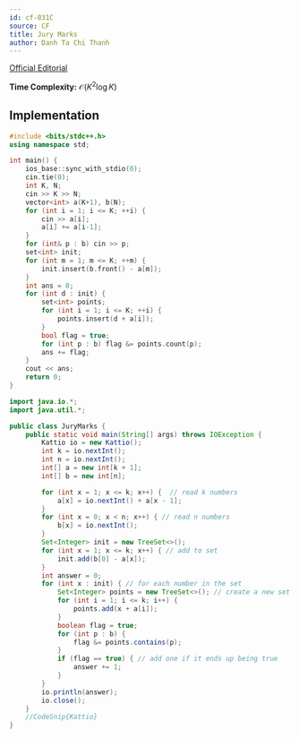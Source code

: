 ```yaml
---
id: cf-831C
source: CF
title: Jury Marks
author: Danh Ta Chi Thanh
---
```


[Official Editorial](https://codeforces.com/blog/entry/53302)

**Time Complexity:** $\mathcal{O}(K^2 \log K)$

<LanguageSection>

<CPPSection>

## Implementation

```cpp
#include <bits/stdc++.h>
using namespace std;

int main() {
	ios_base::sync_with_stdio(0);
	cin.tie(0);
	int K, N;
	cin >> K >> N;
	vector<int> a(K+1), b(N);
	for (int i = 1; i <= K; ++i) {
		cin >> a[i];
		a[i] += a[i-1];
	}
	for (int& p : b) cin >> p;
	set<int> init;
	for (int m = 1; m <= K; ++m) {
		init.insert(b.front() - a[m]);
	}
	int ans = 0;
	for (int d : init) {
		set<int> points;
		for (int i = 1; i <= K; ++i) {
			points.insert(d + a[i]);
		}
		bool flag = true;
		for (int p : b) flag &= points.count(p);
		ans += flag;
	}
	cout << ans;
	return 0;
}
```

</CPPSection>
	
<JavaSection>
	
```java
import java.io.*;
import java.util.*;

public class JuryMarks {
	public static void main(String[] args) throws IOException {
		Kattio io = new Kattio();
		int k = io.nextInt();
		int n = io.nextInt();
		int[] a = new int[k + 1];
		int[] b = new int[n];

		for (int x = 1; x <= k; x++) {  // read k numbers
			a[x] = io.nextInt() + a[x - 1];
		}
		for (int x = 0; x < n; x++) { // read n numbers
			b[x] = io.nextInt();
		}
		Set<Integer> init = new TreeSet<>();
		for (int x = 1; x <= k; x++) { // add to set
			init.add(b[0] - a[x]);
		}
		int answer = 0;
		for (int x : init) { // for each number in the set
			Set<Integer> points = new TreeSet<>(); // create a new set
			for (int i = 1; i <= k; i++) {
				points.add(x + a[i]);
			}
			boolean flag = true;
			for (int p : b) {
				flag &= points.contains(p);
			}
			if (flag == true) { // add one if it ends up being true
				answer += 1;
			}
		}
		io.println(answer);
		io.close();
	}
	//CodeSnip{Kattio}
}
```
	
</JavaSection>

</LanguageSection>
